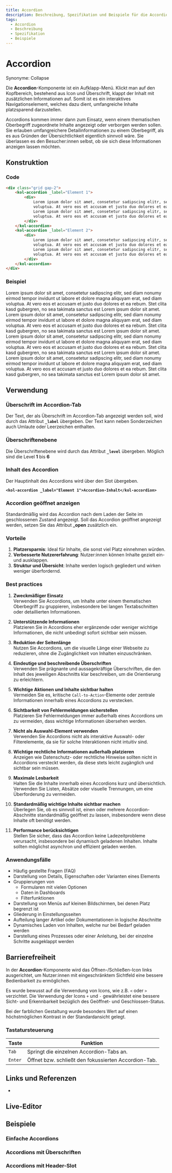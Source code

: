```yaml
---
title: Accordion
description: Beschreibung, Spezifikation und Beispiele für die Accordion-Komponente.
tags:
  - Accordion
  - Beschreibung
  - Spezifikation
  - Beispiele
---
```



# Accordion

Synonyme: Collapse

Die **Accordion**-Komponente ist ein Aufklapp-Menü. Klickt man auf den Kopfbereich, bestehend aus Icon und Überschrift, klappt der Inhalt mit zusätzlichen Informationen auf. Somit ist es ein interaktives Navigationselement, welches dazu dient, umfangreiche Inhalte platzsparend darzustellen.

Accordions kommen immer dann zum Einsatz, wenn einem thematischen Oberbegriff zugeordnete Inhalte angezeigt oder verborgen werden sollen. Sie erlauben umfangreichere Detailinformationen zu einem Oberbegriff, als es aus Gründen der Übersichtlichkeit eigentlich sinnvoll wäre. Sie überlassen es den Besucher:innen selbst, ob sie sich diese Informationen anzeigen lassen möchten.

## Konstruktion

### Code

```html
<div class="grid gap-2">
	<kol-accordion _label="Element 1">
		<div>
			Lorem ipsum dolor sit amet, consetetur sadipscing elitr, sed diam nonumy eirmod tempor invidunt ut labore et dolore magna aliquyam erat, sed diam
			voluptua. At vero eos et accusam et justo duo dolores et ea rebum. Stet clita kasd gubergren, no sea takimata sanctus est Lorem ipsum dolor sit amet.
			Lorem ipsum dolor sit amet, consetetur sadipscing elitr, sed diam nonumy eirmod tempor invidunt ut labore et dolore magna aliquyam erat, sed diam
			voluptua. At vero eos et accusam et justo duo dolores et ea rebum. Stet clita kasd gubergren, no sea takimata sanctus est Lorem ipsum dolor sit amet.
		</div>
	</kol-accordion>
	<kol-accordion _label="Element 2">
		<div>
			Lorem ipsum dolor sit amet, consetetur sadipscing elitr, sed diam nonumy eirmod tempor invidunt ut labore et dolore magna aliquyam erat, sed diam
			voluptua. At vero eos et accusam et justo duo dolores et ea rebum. Stet clita kasd gubergren, no sea takimata sanctus est Lorem ipsum dolor sit amet.
			Lorem ipsum dolor sit amet, consetetur sadipscing elitr, sed diam nonumy eirmod tempor invidunt ut labore et dolore magna aliquyam erat, sed diam
			voluptua. At vero eos et accusam et justo duo dolores et ea rebum. Stet clita kasd gubergren, no sea takimata sanctus est Lorem ipsum dolor sit amet.
		</div>
	</kol-accordion>
</div>
```

### Beispiel

<div class="grid gap-2">
	<kol-accordion _label="Element 1">
		<div>
			Lorem ipsum dolor sit amet, consetetur sadipscing elitr, sed diam nonumy eirmod tempor invidunt ut labore et dolore magna aliquyam erat, sed diam
			voluptua. At vero eos et accusam et justo duo dolores et ea rebum. Stet clita kasd gubergren, no sea takimata sanctus est Lorem ipsum dolor sit amet.
			Lorem ipsum dolor sit amet, consetetur sadipscing elitr, sed diam nonumy eirmod tempor invidunt ut labore et dolore magna aliquyam erat, sed diam
			voluptua. At vero eos et accusam et justo duo dolores et ea rebum. Stet clita kasd gubergren, no sea takimata sanctus est Lorem ipsum dolor sit amet.
		</div>
	</kol-accordion>
	<kol-accordion _label="Element 2">
		<div>
			Lorem ipsum dolor sit amet, consetetur sadipscing elitr, sed diam nonumy eirmod tempor invidunt ut labore et dolore magna aliquyam erat, sed diam
			voluptua. At vero eos et accusam et justo duo dolores et ea rebum. Stet clita kasd gubergren, no sea takimata sanctus est Lorem ipsum dolor sit amet.
			Lorem ipsum dolor sit amet, consetetur sadipscing elitr, sed diam nonumy eirmod tempor invidunt ut labore et dolore magna aliquyam erat, sed diam
			voluptua. At vero eos et accusam et justo duo dolores et ea rebum. Stet clita kasd gubergren, no sea takimata sanctus est Lorem ipsum dolor sit amet.
		</div>
	</kol-accordion>
</div>

## Verwendung

### Überschrift im Accordion-Tab

Der Text, der als Überschrift im Accordion-Tab angezeigt werden soll, wird durch das Attribut **`_label`** übergeben. Der Text kann neben Sonderzeichen auch Umlaute oder Leerzeichen enthalten.

### Überschriftenebene

Die Überschriftenebene wird durch das Attribut **`_level`** übergeben. Möglich sind die Level **1** bis **6**

### Inhalt des Accordion

Der Hauptinhalt des Accordions wird über den Slot übergeben.

**`<kol-accordion _label="Element 1">Accordion-Inhalt</kol-accordion>`**

### Accordion geöffnet anzeigen

Standardmäßig wird das Accordion nach dem Laden der Seite im geschlossenen Zustand angezeigt. Soll das Accordion geöffnet angezeigt werden, setzen Sie das Attribut **\_open** zusätzlich ein.

### Vorteile

1. **Platzersparnis**: Ideal für Inhalte, die sonst viel Platz einnehmen würden.
2. **Verbesserte Nutzererfahrung**: Nutzer:innen können Inhalte gezielt ein- und ausklappen.
3. **Struktur und Übersicht**: Inhalte werden logisch gegliedert und wirken weniger überfordernd.

### Best practices

1. **Zweckmäßiger Einsatz**  
   Verwenden Sie Accordions, um Inhalte unter einem thematischen Oberbegriff zu gruppieren, insbesondere bei langen Textabschnitten oder detaillierten Informationen.

2. **Unterstützende Informationen**  
   Platzieren Sie in Accordions eher ergänzende oder weniger wichtige Informationen, die nicht unbedingt sofort sichtbar sein müssen.

3. **Reduktion der Seitenlänge**  
   Nutzen Sie Accordions, um die visuelle Länge einer Webseite zu reduzieren, ohne die Zugänglichkeit von Inhalten einzuschränken.

4. **Eindeutige und beschreibende Überschriften**  
   Verwenden Sie prägnante und aussagekräftige Überschriften, die den Inhalt des jeweiligen Abschnitts klar beschreiben, um die Orientierung zu erleichtern.

5. **Wichtige Aktionen und Inhalte sichtbar halten**  
   Vermeiden Sie es, kritische `Call-to-Action`-Elemente oder zentrale Informationen innerhalb eines Accordions zu verstecken.

6. **Sichtbarkeit von Fehlermeldungen sicherstellen**  
   Platzieren Sie Fehlermeldungen immer außerhalb eines Accordions um zu vermeiden, dass wichtige Informationen übersehen werden.

7. **Nicht als Auswahl-Element verwenden**  
   Verwenden Sie Accordions nicht als interaktive Auswahl- oder Filterelemente, da sie für solche Interaktionen nicht intuitiv sind.

8. **Wichtige rechtliche Informationen außerhalb platzieren**  
   Anzeigen wie Datenschutz- oder rechtliche Hinweise sollten nicht in Accordions versteckt werden, da diese stets leicht zugänglich und sichtbar sein müssen.

9. **Maximale Lesbarkeit**  
    Halten Sie die Inhalte innerhalb eines Accordions kurz und übersichtlich. Verwenden Sie Listen, Absätze oder visuelle Trennungen, um eine Überforderung zu vermeiden.

10. **Standardmäßig wichtige Inhalte sichtbar machen**  
    Überlegen Sie, ob es sinnvoll ist, einen oder mehrere Accordion-Abschnitte standardmäßig geöffnet zu lassen, insbesondere wenn diese Inhalte oft benötigt werden.

11. **Performance berücksichtigen**  
    Stellen Sie sicher, dass das Accordion keine Ladezeitprobleme verursacht, insbesondere bei dynamisch geladenen Inhalten. Inhalte sollten möglichst asynchron und effizient geladen werden.

### Anwendungsfälle

- Häufig gestellte Fragen (FAQ)
- Darstellung von Details, Eigenschaften oder Varianten eines Elements
- Gruppierungen von
  - Formularen mit vielen Optionen
  - Daten in Dashboards
  - Filterfunktionen
- Darstellung von Menüs auf kleinen Bildschirmen, bei denen Platz begrenzt ist
- Gliederung in Einstellungsseiten
- Aufteilung langer Artikel oder Dokumentationen in logische Abschnitte
- Dynamisches Laden von Inhalten, welche nur bei Bedarf geladen werden
- Darstellung eines Prozesses oder einer Anleitung, bei der einzelne Schritte ausgeklappt werden

## Barrierefreiheit

In der **Accordion**-Komponente wird das Öffnen-/Schließen-Icon links ausgerichtet, um Nutzer:innen mit eingeschränktem Sichtfeld eine bessere Bedienbarkeit zu ermöglichen.

Es wurde bewusst auf die Verwendung von Icons, wie z.B. `<` oder `>` verzichtet. Die Verwendung der Icons `+` und `-` gewährleistet eine bessere Sicht- und Erkennbarkeit bezüglich des Geöffnet- und Geschlossen-Status.

Bei der farblichen Gestaltung wurde besonders Wert auf einen höchstmöglichen Kontrast in der
Standardansicht gelegt.

### Tastatursteuerung

| Taste   | Funktion                                             |
| ------- | ---------------------------------------------------- |
| `Tab`   | Springt die einzelnen Accordion-Tabs an.             |
| `Enter` | Öffnet bzw. schließt den fokussierten Accordion-Tab. |

## Links und Referenzen

- <kol-link _href="https://www.w3.org/TR/wai-aria-practices/#accordion" _target="_blank"></kol-link>

<Readme />

<ExampleLink component="accordion" />

## Live-Editor

<LiveEditorCompact component="accordion" />

## Beispiele

### Einfache Accordions

<Configurator component="accordion" sample="basic" />

### Accordions mit Überschriften

<Configurator component="accordion" sample="headlines" />

### Accordions mit Header-Slot

<Configurator component="accordion" sample="header" />
